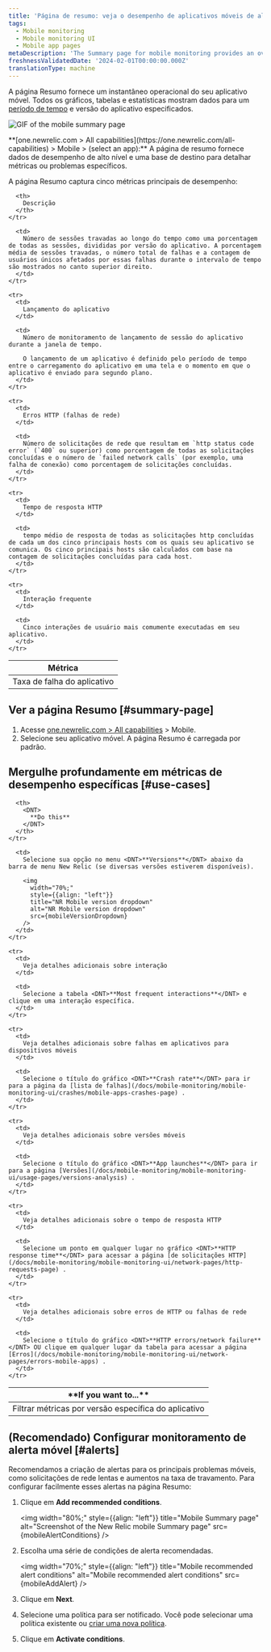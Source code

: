 ```yaml
---
title: 'Página de resumo: veja o desempenho de aplicativos móveis de alto nível'
tags:
  - Mobile monitoring
  - Mobile monitoring UI
  - Mobile app pages
metaDescription: 'The Summary page for mobile monitoring provides an overview of HTTP requests, active users, interactions, errors or network failures, and recent events.'
freshnessValidatedDate: '2024-02-01T00:00:00.000Z'
translationType: machine
---
```







A página Resumo fornece um instantâneo operacional do seu aplicativo móvel. Todos os gráficos, tabelas e estatísticas mostram dados para um [período de tempo](/docs/query-your-data/explore-query-data/dashboards/manage-your-dashboard/#dash-time-picker) e versão do aplicativo especificados.

<img
  title="Mobile summary page"
  alt="GIF of the mobile summary page"
  src={mobileSummaryGif}
/>

<figcaption>
  <DNT>**[one.newrelic.com > All capabilities](https://one.newrelic.com/all-capabilities) > Mobile > (select an app):**</DNT> A página de resumo fornece dados de desempenho de alto nível e uma base de destino para detalhar métricas ou problemas específicos.
</figcaption>

A página Resumo captura cinco métricas principais de desempenho:

<table>
  <thead>
    <tr>
      <th width={200}>
        Métrica
      </th>

      <th>
        Descrição
      </th>
    </tr>
  </thead>

  <tbody>
    <tr>
      <td>
        Taxa de falha do aplicativo
      </td>

      <td>
        Número de sessões travadas ao longo do tempo como uma porcentagem de todas as sessões, divididas por versão do aplicativo. A porcentagem média de sessões travadas, o número total de falhas e a contagem de usuários únicos afetados por essas falhas durante o intervalo de tempo são mostrados no canto superior direito.
      </td>
    </tr>

    <tr>
      <td>
        Lançamento do aplicativo
      </td>

      <td>
        Número de monitoramento de lançamento de sessão do aplicativo durante a janela de tempo.

        O lançamento de um aplicativo é definido pelo período de tempo entre o carregamento do aplicativo em uma tela e o momento em que o aplicativo é enviado para segundo plano.
      </td>
    </tr>

    <tr>
      <td>
        Erros HTTP (falhas de rede)
      </td>

      <td>
        Número de solicitações de rede que resultam em `http status code error` (`400` ou superior) como porcentagem de todas as solicitações concluídas e o número de `failed network calls` (por exemplo, uma falha de conexão) como porcentagem de solicitações concluídas.
      </td>
    </tr>

    <tr>
      <td>
        Tempo de resposta HTTP
      </td>

      <td>
        tempo médio de resposta de todas as solicitações http concluídas de cada um dos cinco principais hosts com os quais seu aplicativo se comunica. Os cinco principais hosts são calculados com base na contagem de solicitações concluídas para cada host.
      </td>
    </tr>

    <tr>
      <td>
        Interação frequente
      </td>

      <td>
        Cinco interações de usuário mais comumente executadas em seu aplicativo.
      </td>
    </tr>
  </tbody>
</table>

## Ver a página Resumo [#summary-page]

1. Acesse [one.newrelic.com > All capabilities](https://one.newrelic.com/all-capabilities) > Mobile.
2. Selecione seu aplicativo móvel. A página Resumo é carregada por padrão.

## Mergulhe profundamente em métricas de desempenho específicas [#use-cases]

<table>
  <thead>
    <tr>
      <th width={200}>
        <DNT>
          **If you want to...**
        </DNT>
      </th>

      <th>
        <DNT>
          **Do this**
        </DNT>
      </th>
    </tr>
  </thead>

  <tbody>
    <tr>
      <td>
        Filtrar métricas por versão específica do aplicativo
      </td>

      <td>
        Selecione sua opção no menu <DNT>**Versions**</DNT> abaixo da barra de menu New Relic (se diversas versões estiverem disponíveis).

        <img
          width="70%;"
          style={{align: "left"}}
          title="NR Mobile version dropdown"
          alt="NR Mobile version dropdown"
          src={mobileVersionDropdown}
        />
      </td>
    </tr>

    <tr>
      <td>
        Veja detalhes adicionais sobre interação
      </td>

      <td>
        Selecione a tabela <DNT>**Most frequent interactions**</DNT> e clique em uma interação específica.
      </td>
    </tr>

    <tr>
      <td>
        Veja detalhes adicionais sobre falhas em aplicativos para dispositivos móveis
      </td>

      <td>
        Selecione o título do gráfico <DNT>**Crash rate**</DNT> para ir para a página da [lista de falhas](/docs/mobile-monitoring/mobile-monitoring-ui/crashes/mobile-apps-crashes-page) .
      </td>
    </tr>

    <tr>
      <td>
        Veja detalhes adicionais sobre versões móveis
      </td>

      <td>
        Selecione o título do gráfico <DNT>**App launches**</DNT> para ir para a página [Versões](/docs/mobile-monitoring/mobile-monitoring-ui/usage-pages/versions-analysis) .
      </td>
    </tr>

    <tr>
      <td>
        Veja detalhes adicionais sobre o tempo de resposta HTTP
      </td>

      <td>
        Selecione um ponto em qualquer lugar no gráfico <DNT>**HTTP response time**</DNT> para acessar a página [de solicitações HTTP](/docs/mobile-monitoring/mobile-monitoring-ui/network-pages/http-requests-page) .
      </td>
    </tr>

    <tr>
      <td>
        Veja detalhes adicionais sobre erros de HTTP ou falhas de rede
      </td>

      <td>
        Selecione o título do gráfico <DNT>**HTTP errors/network failure**</DNT> OU clique em qualquer lugar da tabela para acessar a página [Erros](/docs/mobile-monitoring/mobile-monitoring-ui/network-pages/errors-mobile-apps) .
      </td>
    </tr>
  </tbody>
</table>

## (Recomendado) Configurar monitoramento de alerta móvel [#alerts]

Recomendamos a criação de alertas para os principais problemas móveis, como solicitações de rede lentas e aumentos na taxa de travamento. Para configurar facilmente esses alertas na página Resumo:

1. Clique em <DNT>**Add recommended conditions**</DNT>.

   <img
     width="80%;"
     style={{align: "left"}}
     title="Mobile Summary page"
     alt="Screenshot of the New Relic mobile Summary page"
     src={mobileAlertConditions}
   />


2. Escolha uma série de condições de alerta recomendadas.

   <img
     width="70%;"
     style={{align: "left"}}
     title="Mobile recommended alert conditions"
     alt="Mobile recommended alert conditions"
     src={mobileAddAlert}
   />

3. Clique em <DNT>**Next**</DNT>.

4. Selecione uma política para ser notificado. Você pode selecionar uma política existente ou [criar uma nova política](/docs/alerts-applied-intelligence/new-relic-alerts/alert-policies/create-edit-or-find-alert-policy/#alert-policy-name).

5. Clique em <DNT>**Activate conditions**</DNT>.